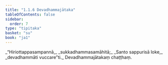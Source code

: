 ```yaml
---
title: "1.1.6 Devadhammajātaka"
tableOfContents: false
sidebar:
  order: 7
type: "tipitaka"
basket: "su"
book: "ja1"
---
```



<DynamicBreadcrumb />

<Division number="6" book="ja1">

<Paragraph number="12" type="verses" book="ja1">
_“Hiriottappasampannā,_  
_sukkadhammasamāhitā;_  
_Santo sappurisā loke,_  
_devadhammāti vuccare”ti._  


</Paragraph>
</Division>

<Paragraph number="13" type="center" book="ja1">
Devadhammajātakaṃ chaṭṭhaṃ.
</Paragraph>